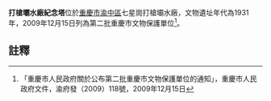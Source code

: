 {{msg:重慶市文物保護單位
|名稱 = 打槍壩水廠紀念塔
|編號 = 130
|圖片 = 自來水廠.jpg
|級別 = 6
|分類 = 
|時代 = 1931年
|地点 = [[渝中區|渝中區]]七星崗打槍壩水廠
|坐標 = 
|登錄 = 2009年12月15日
}}
'''打槍壩水廠紀念塔'''位於[[重慶市|重慶市]][[渝中區|渝中區]]七星崗打槍壩水廠，文物遺址年代為1931年，2009年12月15日列為第二批重慶市文物保護單位<ref>「重慶市人民政府關於公布第二批重慶市文物保護單位的通知」，重慶市人民政府文件，渝府發（2009）118號，2009年12月15日</ref>。
== 註釋 ==
{{reflist}}
{{文物保護單位小作品}}